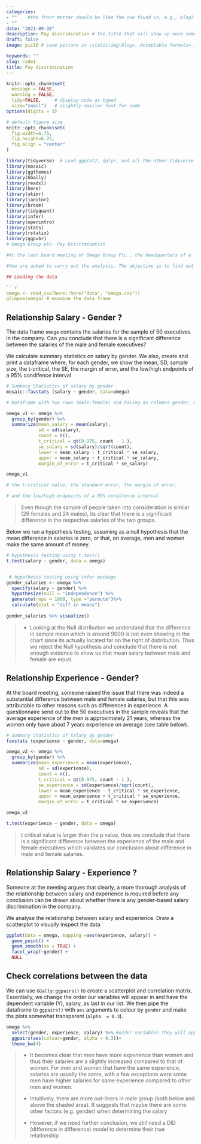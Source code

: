 ```yaml
---
categories:  
- ""    #the front matter should be like the one found in, e.g., blog2.md. It cannot be like the normal Rmd we used
- ""
date: "2021-09-30"
description: Pay discrimination # the title that will show up once someone gets to this page
draft: false
image: pic10 # save picture in \static\img\blogs. Acceptable formats= jpg, jpeg, or png . Your iPhone pics wont work

keywords: ""
slug: code1
title: Pay discrimination
---
```




```r
knitr::opts_chunk$set(
  message = FALSE, 
  warning = FALSE, 
  tidy=FALSE,     # display code as typed
  size="small")   # slightly smaller font for code
options(digits = 3)

# default figure size
knitr::opts_chunk$set(
  fig.width=6.75, 
  fig.height=6.75,
  fig.align = "center"
)
```

```r
library(tidyverse)  # Load ggplot2, dplyr, and all the other tidyverse packages
library(mosaic)
library(ggthemes)
library(GGally)
library(readxl)
library(here)
library(skimr)
library(janitor)
library(broom)
library(tidyquant)
library(infer)
library(openintro)
library(stats)
library(rstatix)
library(ggpubr)
# Omega Group plc- Pay Discrimination

#At the last board meeting of Omega Group Plc., the headquarters of a large multinational company, the issue was raised that women were being discriminated in the company, in the sense that the salaries were not the same for male and female executives. A quick analysis of a sample of 50 employees (of which 24 men and 26 women) revealed that the average salary for men was about 8,700 higher than for women. This seemed like a considerable difference, so it was decided that a further analysis of the company salaries was warranted.

#You are asked to carry out the analysis. The objective is to find out whether there is indeed a significant difference between the salaries of men and women, and whether the difference is due to discrimination or whether it is based on another, possibly valid, determining factor.

## Loading the data

```r
omega <- read_csv(here::here("data", "omega.csv"))
glimpse(omega) # examine the data frame
```

## Relationship Salary - Gender ?

The data frame `omega` contains the salaries for the sample of 50 executives in the company. Can you conclude that there is a significant difference between the salaries of the male and female executives?


We calculate summary statistics on salary by gender. We also, create and print a dataframe where, for each gender, we show the mean, SD, sample size, the t-critical, the SE, the margin of error, and the low/high endpoints of a 95% condifence interval

```r
# Summary Statistics of salary by gender
mosaic::favstats (salary ~ gender, data=omega)

# Dataframe with two rows (male-female) and having as columns gender, mean, SD, sample size, 

omega_v1 <- omega %>% 
  group_by(gender) %>% 
  summarize(mean_salary = mean(salary),
            sd = sd(salary), 
            count = n(),
            t_critical = qt(0.975, count - 1 ),
            se_salary = sd(salary)/sqrt(count),
            lower = mean_salary - t_critical * se_salary,
            upper = mean_salary + t_critical * se_salary,
            margin_of_error = t_critical * se_salary)

omega_v1

# the t-critical value, the standard error, the margin of error, 

# and the low/high endpoints of a 95% condifence interval


```


> Even though the sample of people taken into consideration is similar (26 females and 24 males), its clear that there is a significant difference in the respective salaries of the two groups.

Below we run a hypothesis testing, assuming as a null hypothesis that the mean difference in salaries is zero, or that, on average, men and women make the same amount of money.

```r
# hypothesis testing using t.test() 
t.test(salary ~ gender, data = omega)


 # hypothesis testing using infer package
gender_salaries <- omega %>% 
  specify(salary ~ gender) %>%
  hypothesize(null = "independence") %>%
  generate(reps = 1000, type ="permute")%>%
  calculate(stat = "diff in means")
  
gender_salaries %>% visualize()


```

> -   Looking at the Null distribution we understand that the difference in sample mean which is around 9000 is not even showing in the chart since its actually located far on the right of distribution. Thus we reject the Null hypothesis and conclude that there is not enough evidence to show us that mean salary between male and female are equal.

## Relationship Experience - Gender?

At the board meeting, someone raised the issue that there was indeed a substantial difference between male and female salaries, but that this was attributable to other reasons such as differences in experience. A questionnaire send out to the 50 executives in the sample reveals that the average experience of the men is approximately 21 years, whereas the women only have about 7 years experience on average (see table below).

```r
# Summary Statistics of salary by gender
favstats (experience ~ gender, data=omega)

omega_v2 <- omega %>% 
  group_by(gender) %>% 
  summarize(mean_experience = mean(experience),
            sd = sd(experience), 
            count = n(),
            t_critical = qt(0.975, count - 1 ),
            se_experience = sd(experience)/sqrt(count),
            lower = mean_experience - t_critical * se_experience,
            upper = mean_experience + t_critical * se_experience,
            margin_of_error = t_critical * se_experience)

omega_v2

t.test(experience ~ gender, data = omega)


```

> t critical value is larger than the p value, thus we conclude that there is a significant difference between the experience of the male and female executives which validates our conclusion about difference in male and female salaries.

## Relationship Salary - Experience ?

Someone at the meeting argues that clearly, a more thorough analysis of the relationship between salary and experience is required before any conclusion can be drawn about whether there is any gender-based salary discrimination in the company.

We analyse the relationship between salary and experience. Draw a scatterplot to visually inspect the data

```r
ggplot(data = omega, mapping =aes(experience, salary)) +
  geom_point() +
  geom_smooth(se = TRUE) +
  facet_wrap(~gender) +
  NULL


```

## Check correlations between the data

We can use `GGally:ggpairs()` to create a scatterplot and correlation matrix. Essentially, we change the order our variables will appear in and have the dependent variable (Y), salary, as last in our list. We then pipe the dataframe to `ggpairs()` with `aes` arguments to colour by `gender` and make ths plots somewhat transparent (`alpha  = 0.3`).

```r
omega %>% 
  select(gender, experience, salary) %>% #order variables they will appear in ggpairs()
  ggpairs(aes(colour=gender, alpha = 0.3))+
  theme_bw(4)
```

> -   It becomes clear that men have more experience than women and thus their salaries are a slightly increased compared to that of women. For men and women that have the same experience, salaries are usually the same, with a few exceptions were some men have higher salaries for same experience compared to other men and women.
>
> -   Intuitively, there are more out-liners in male group (both below and above the shaded area). It suggests that maybe there are some other factors (e.g. gender) when determining the salary
>
> -   However, if we need further conclusion, we still need a DID (difference in difference) model to determine their true relationship

